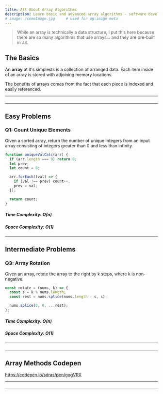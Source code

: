 ```yaml
---
title: All About Array Algorithms
description: Learn basic and advanced array algorithms - software development.
# image: /someImage.jpg     # used for og:image meta
---
```


> While an array is technically a data structure, I put this here because
> there are so many algorithms that use arrays... and they are pre-built in JS.

## The Basics

An **array** at it's simplests is a collection of arranged data. Each item inside of an array is stored with adjoining memory locations.

The benefits of arrays comes from the fact that each piece is indexed and easily referenced.

---

###

---

## Easy Problems

### Q1: Count Unique Elements

Given a sorted array, return the number of unique integers from an input array consisting of integers greater than 0 and less than infinity.

```js title=scripts/unique-val-calc lineNumbers=true
function uniqueValCalc(arr) {
  if (arr.length === 0) return 0;
  let prev;
  let count = 0;

  arr.forEach((val) => {
    if (val !== prev) count++;
    prev = val;
  });

  return count;
}
```

##### Time Complexity: O(n)

##### Space Complexity: O(1)

<!-- ---

### Q2:

tsk tsk tsk explanation

```js title=scripts/merge-sort lineNumbers=true

```

##### Time Complexity: O()

##### Space Complexity: O() -->

---

## Intermediate Problems

### Q3: Array Rotation

Given an array, rotate the array to the right by k steps, where k is non-negative.

```js title=scripts/array-rotation lineNumbers=true
const rotate = (nums, k) => {
  const s = k % nums.length;
  const rest = nums.splice(nums.length - s, s);

  nums.splice(0, 0, ...rest);
};
```

##### Time Complexity: O(n)

##### Space Complexity: O(1)

<!-- ---

### Q4:

tsk tsk tsk explanation

```js title=scripts/merge-sort lineNumbers=true

```

##### Time Complexity: O()

##### Space Complexity: O() -->

---

###

---

## Array Methods Codepen

https://codepen.io/sdras/pen/gogVRX

---

###

---

<!-- ## Advanced Arrays -->
